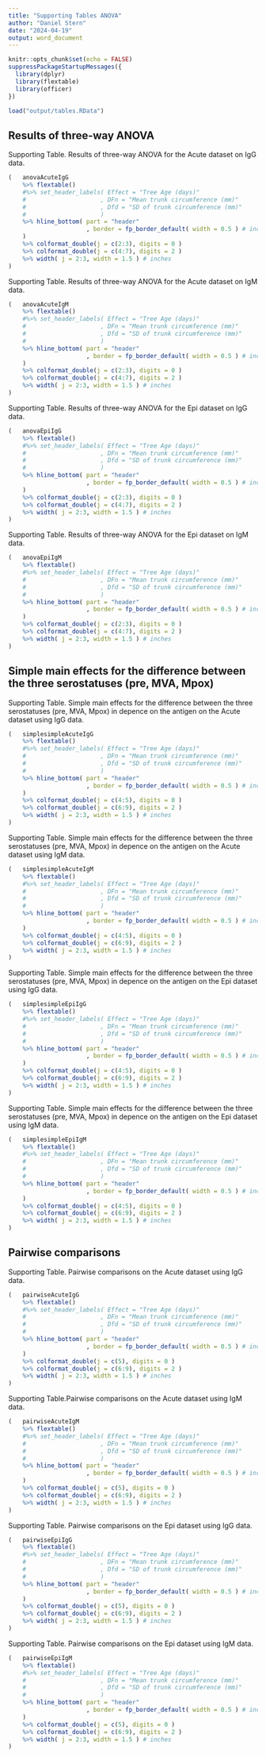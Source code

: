---
title: "Supporting Tables ANOVA"
author: "Daniel Stern"
date: "2024-04-19"
output: word_document
---

```{r setup, include=FALSE}
knitr::opts_chunk$set(echo = FALSE)
suppressPackageStartupMessages({
  library(dplyr)
  library(flextable)
  library(officer)
})
```

```{r calcs}

load("output/tables.RData")
```

## Results of three-way ANOVA

Supporting Table. Results of three-way ANOVA for the Acute dataset on IgG data.
```{r anovaAcuteIgG}
(   anovaAcuteIgG
    %>% flextable()
    #%>% set_header_labels( Effect = "Tree Age (days)"
    #                     , DFn = "Mean trunk circumference (mm)"
    #                     , Dfd = "SD of trunk circumference (mm)"
    #                     )
    %>% hline_bottom( part = "header"
                      , border = fp_border_default( width = 0.5 ) # inches
    )
    %>% colformat_double(j = c(2:3), digits = 0 ) 
    %>% colformat_double(j = c(4:7), digits = 2 )
    %>% width( j = 2:3, width = 1.5 ) # inches
)
```


Supporting Table. Results of three-way ANOVA for the Acute dataset on IgM data.
```{r anovaAcuteIgM}
(   anovaAcuteIgM
    %>% flextable()
    #%>% set_header_labels( Effect = "Tree Age (days)"
    #                     , DFn = "Mean trunk circumference (mm)"
    #                     , Dfd = "SD of trunk circumference (mm)"
    #                     )
    %>% hline_bottom( part = "header"
                      , border = fp_border_default( width = 0.5 ) # inches
    )
    %>% colformat_double(j = c(2:3), digits = 0 ) 
    %>% colformat_double(j = c(4:7), digits = 2 )
    %>% width( j = 2:3, width = 1.5 ) # inches
)
```


Supporting Table. Results of three-way ANOVA for the Epi dataset on IgG data.
```{r anovaEpiIgG}
(   anovaEpiIgG
    %>% flextable()
    #%>% set_header_labels( Effect = "Tree Age (days)"
    #                     , DFn = "Mean trunk circumference (mm)"
    #                     , Dfd = "SD of trunk circumference (mm)"
    #                     )
    %>% hline_bottom( part = "header"
                      , border = fp_border_default( width = 0.5 ) # inches
    )
    %>% colformat_double(j = c(2:3), digits = 0 ) 
    %>% colformat_double(j = c(4:7), digits = 2 )
    %>% width( j = 2:3, width = 1.5 ) # inches
)
```


Supporting Table. Results of three-way ANOVA for the Epi dataset on IgM data.
```{r anovaAEpiIgM}
(   anovaEpiIgM
    %>% flextable()
    #%>% set_header_labels( Effect = "Tree Age (days)"
    #                     , DFn = "Mean trunk circumference (mm)"
    #                     , Dfd = "SD of trunk circumference (mm)"
    #                     )
    %>% hline_bottom( part = "header"
                      , border = fp_border_default( width = 0.5 ) # inches
    )
    %>% colformat_double(j = c(2:3), digits = 0 ) 
    %>% colformat_double(j = c(4:7), digits = 2 )
    %>% width( j = 2:3, width = 1.5 ) # inches
)
```



## Simple main effects for the difference between the three serostatuses (pre, MVA, Mpox)

Supporting Table. Simple main effects for the difference between the three serostatuses (pre, MVA, Mpox)
in depence on the antigen on the Acute dataset using IgG data.
```{r simplesimpleAcuteIgG}
(   simplesimpleAcuteIgG
    %>% flextable()
    #%>% set_header_labels( Effect = "Tree Age (days)"
    #                     , DFn = "Mean trunk circumference (mm)"
    #                     , Dfd = "SD of trunk circumference (mm)"
    #                     )
    %>% hline_bottom( part = "header"
                      , border = fp_border_default( width = 0.5 ) # inches
    )
    %>% colformat_double(j = c(4:5), digits = 0 ) 
    %>% colformat_double(j = c(6:9), digits = 2 )
    %>% width( j = 2:3, width = 1.5 ) # inches
)
```


Supporting Table. Simple main effects for the difference between the three serostatuses (pre, MVA, Mpox)
in depence on the antigen on the Acute dataset using IgM data.
```{r simplesimpleAcuteIgM}
(   simplesimpleAcuteIgM
    %>% flextable()
    #%>% set_header_labels( Effect = "Tree Age (days)"
    #                     , DFn = "Mean trunk circumference (mm)"
    #                     , Dfd = "SD of trunk circumference (mm)"
    #                     )
    %>% hline_bottom( part = "header"
                      , border = fp_border_default( width = 0.5 ) # inches
    )
    %>% colformat_double(j = c(4:5), digits = 0 ) 
    %>% colformat_double(j = c(6:9), digits = 2 )
    %>% width( j = 2:3, width = 1.5 ) # inches
)
```


Supporting Table. Simple main effects for the difference between the three serostatuses (pre, MVA, Mpox)
in depence on the antigen on the Epi dataset using IgG data.
```{r simplesimpleEpiIgG}
(   simplesimpleEpiIgG
    %>% flextable()
    #%>% set_header_labels( Effect = "Tree Age (days)"
    #                     , DFn = "Mean trunk circumference (mm)"
    #                     , Dfd = "SD of trunk circumference (mm)"
    #                     )
    %>% hline_bottom( part = "header"
                      , border = fp_border_default( width = 0.5 ) # inches
    )
    %>% colformat_double(j = c(4:5), digits = 0 ) 
    %>% colformat_double(j = c(6:9), digits = 2 )
    %>% width( j = 2:3, width = 1.5 ) # inches
)
```


Supporting Table. Simple main effects for the difference between the three serostatuses (pre, MVA, Mpox)
in depence on the antigen on the Epi dataset using IgM data.
```{r simplesimpleEpiIgM}
(   simplesimpleEpiIgM
    %>% flextable()
    #%>% set_header_labels( Effect = "Tree Age (days)"
    #                     , DFn = "Mean trunk circumference (mm)"
    #                     , Dfd = "SD of trunk circumference (mm)"
    #                     )
    %>% hline_bottom( part = "header"
                      , border = fp_border_default( width = 0.5 ) # inches
    )
    %>% colformat_double(j = c(4:5), digits = 0 ) 
    %>% colformat_double(j = c(6:9), digits = 2 )
    %>% width( j = 2:3, width = 1.5 ) # inches
)
```





## Pairwise comparisons

Supporting Table. Pairwise comparisons on the Acute dataset using IgG data.
```{r pairwiseIgG}
(   pairwiseAcuteIgG
    %>% flextable()
    #%>% set_header_labels( Effect = "Tree Age (days)"
    #                     , DFn = "Mean trunk circumference (mm)"
    #                     , Dfd = "SD of trunk circumference (mm)"
    #                     )
    %>% hline_bottom( part = "header"
                      , border = fp_border_default( width = 0.5 ) # inches
    )
    %>% colformat_double(j = c(5), digits = 0 ) 
    %>% colformat_double(j = c(6:9), digits = 2 )
    %>% width( j = 2:3, width = 1.5 ) # inches
)
```


Supporting Table.Pairwise comparisons on the Acute dataset using IgM data.
```{r pairwiseAcuteIgM}
(   pairwiseAcuteIgM
    %>% flextable()
    #%>% set_header_labels( Effect = "Tree Age (days)"
    #                     , DFn = "Mean trunk circumference (mm)"
    #                     , Dfd = "SD of trunk circumference (mm)"
    #                     )
    %>% hline_bottom( part = "header"
                      , border = fp_border_default( width = 0.5 ) # inches
    )
    %>% colformat_double(j = c(5), digits = 0 ) 
    %>% colformat_double(j = c(6:9), digits = 2 )
    %>% width( j = 2:3, width = 1.5 ) # inches
)
```


Supporting Table. Pairwise comparisons on the Epi dataset using IgG data.
```{r pairwiseEpiIgG}
(   pairwiseEpiIgG
    %>% flextable()
    #%>% set_header_labels( Effect = "Tree Age (days)"
    #                     , DFn = "Mean trunk circumference (mm)"
    #                     , Dfd = "SD of trunk circumference (mm)"
    #                     )
    %>% hline_bottom( part = "header"
                      , border = fp_border_default( width = 0.5 ) # inches
    )
    %>% colformat_double(j = c(5), digits = 0 ) 
    %>% colformat_double(j = c(6:9), digits = 2 )
    %>% width( j = 2:3, width = 1.5 ) # inches
)
```


Supporting Table. Pairwise comparisons on the Epi dataset using IgM data.
```{r pairwiseEpiIgM}
(   pairwiseEpiIgM
    %>% flextable()
    #%>% set_header_labels( Effect = "Tree Age (days)"
    #                     , DFn = "Mean trunk circumference (mm)"
    #                     , Dfd = "SD of trunk circumference (mm)"
    #                     )
    %>% hline_bottom( part = "header"
                      , border = fp_border_default( width = 0.5 ) # inches
    )
    %>% colformat_double(j = c(5), digits = 0 ) 
    %>% colformat_double(j = c(6:9), digits = 2 )
    %>% width( j = 2:3, width = 1.5 ) # inches
)
```





